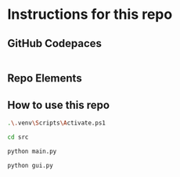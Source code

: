 # Instructions for this repo

## GitHub Codepaces

```python

```

## Repo Elements


## How to use this repo



```bash
.\.venv\Scripts\Activate.ps1

```


```bash
cd src

```


```bash
python main.py

python gui.py

```


